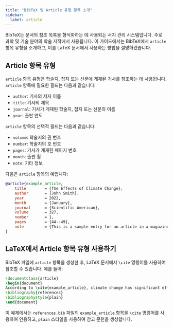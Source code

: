 ```yaml
---
title: "BibTeX 및 Article 유형 항목 소개"
sidebar:
  label: article
---
```



BibTeX는 문서의 참조 목록을 형식화하는 데 사용되는 서지 관리 시스템입니다. 주로 과학 및 기술 분야의 학술 저작에서 사용됩니다. 이 가이드에서는 BibTeX에서 `article` 항목 유형을 소개하고, 이를 LaTeX 문서에서 사용하는 방법을 설명하겠습니다.

<CiteDrive/>

## Article 항목 유형

`article` 항목 유형은 학술지, 잡지 또는 신문에 게재된 기사를 참조하는 데 사용됩니다. `article` 항목에 필요한 필드는 다음과 같습니다:

-   `author`: 기사의 저자 이름
-   `title`: 기사의 제목
-   `journal`: 기사가 게재된 학술지, 잡지 또는 신문의 이름
-   `year`: 출판 연도

`article` 항목의 선택적 필드는 다음과 같습니다:

-   `volume`: 학술지의 권 번호
-   `number`: 학술지의 호 번호
-   `pages`: 기사가 게재된 페이지 번호
-   `month`: 출판 월
-   `note`: 기타 정보

다음은 `article` 항목의 예입니다:

```bibtex
@article{example_article,
	title        = {The Effects of Climate Change},
	author       = {John Smith},
	year         = 2022,
	month        = {January},
	journal      = {Scientific American},
	volume       = 327,
	number       = 1,
	pages        = {44--49},
	note         = {This is a sample entry for an article in a magazine.}
}
```

## LaTeX에서 Article 항목 유형 사용하기

BibTeX 파일에 `article` 항목을 생성한 후, LaTeX 문서에서 `\cite` 명령어를 사용하여 참조할 수 있습니다. 예를 들어:

```latex
\documentclass{article}  
\begin{document}  
According to \cite{example_article}, climate change has significant effects on the planet.  
\bibliography{references}
\bibliographystyle{plain} 
\end{document}
```

이 예제에서는 `references.bib` 파일의 `example_article` 항목을 `\cite` 명령어를 사용하여 인용하고, `plain` 스타일을 사용하여 참고 문헌을 생성합니다.
